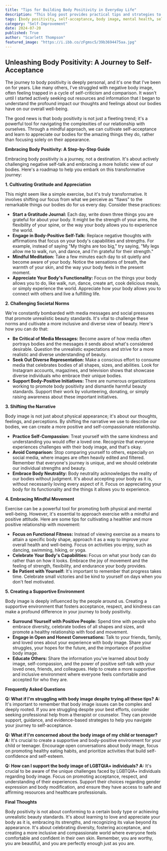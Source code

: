 ```yaml
---
title: "Tips for Building Body Positivity in Everyday Life"
description: "This blog post provides practical tips and strategies to cultivate body positivity and promote a healthy relationship with your body. It covers aspects like gratitude, challenging societal norms, shifting the narrative, mindful movement, and creating a supportive environment."
tags: [body positivity, self-acceptance, body image, mental health, self-esteem, mindfulness, positive self-talk, healthy lifestyle, well-being, beauty standards]
category: "Self-Improvement"
date: 2024-07-20
published: True
author: "Scarlett Thompson"
featured_image: "https://i.ibb.co/zFgmsc5/39b3694475aa.jpg"
---
```


##  Unleashing Body Positivity: A Journey to Self-Acceptance

The journey to body positivity is deeply personal, and it's one that I've been on for years. Like many others, I've struggled with negative body image, often feeling trapped in a cycle of self-criticism and comparison. It wasn't until I started actively seeking out resources and information that I began to understand the profound impact our thoughts and feelings about our bodies have on our overall well-being.

The good news is that body positivity is not just a fleeting trend; it's a powerful tool for navigating the complexities of our relationship with ourselves. Through a mindful approach, we can cultivate self-acceptance and learn to appreciate our bodies for the amazing things they do, rather than focusing solely on their appearance. 

**Embracing Body Positivity: A Step-by-Step Guide**

Embracing body positivity is a journey, not a destination. It's about actively challenging negative self-talk and embracing a more holistic view of our bodies. Here's a roadmap to help you embark on this transformative journey:

**1. Cultivating Gratitude and Appreciation**

This might seem like a simple exercise, but it's truly transformative.  It involves shifting our focus from what we perceive as "flaws" to the remarkable things our bodies do for us every day. Consider these practices:

* **Start a Gratitude Journal:**  Each day, write down three things you are grateful for about your body.  It might be the strength of your arms, the flexibility of your spine, or the way your body allows you to experience the world.
* **Engage in Body-Positive Self-Talk:** Replace negative thoughts with affirmations that focus on your body's capabilities and strengths. For example, instead of saying "My thighs are too big," try saying, "My legs allow me to walk, run, and dance, and I'm grateful for their strength."
* **Mindful Meditation:** Take a few minutes each day to sit quietly and become aware of your body. Notice the sensations of breath, the warmth of your skin, and the way your body feels in the present moment. 
* **Appreciate Your Body's Functionality:** Focus on the things your body allows you to do, like walk, run, dance, create art, cook delicious meals, or simply experience the world.  Appreciate how your body allows you to connect with others and live a fulfilling life.

**2. Challenging Societal Norms**

We're constantly bombarded with media messages and social pressures that promote unrealistic beauty standards. It's vital to challenge these norms and cultivate a more inclusive and diverse view of beauty. Here's how you can do that:

* **Be Critical of Media Messages:**  Become aware of how media often portrays bodies and the messages it sends about what's considered desirable. Question the unrealistic expectations and strive for a more realistic and diverse understanding of beauty.
* **Seek Out Diverse Representation:** Make a conscious effort to consume media that celebrates bodies of all shapes, sizes, and abilities. Look for Instagram accounts, magazines, and television shows that showcase diverse individuals who embrace their unique bodies.
* **Support Body-Positive Initiatives:** There are numerous organizations working to promote body positivity and dismantle harmful beauty standards.  Support their work by volunteering, donating, or simply raising awareness about these important initiatives.

**3.  Shifting the Narrative**

Body image is not just about physical appearance; it's about our thoughts, feelings, and perceptions.  By shifting the narrative we use to describe our bodies, we can create a more positive and self-compassionate relationship.

* **Practice Self-Compassion:**  Treat yourself with the same kindness and understanding you would offer a loved one.  Recognize that everyone experiences challenges with their body image, and that's okay.
* **Avoid Comparison:**  Stop comparing yourself to others, especially on social media, where images are often heavily edited and filtered.  Remember that everyone's journey is unique, and we should celebrate our individual strengths and beauty.
* **Embrace Body Neutrality:**  Body neutrality acknowledges the reality of our bodies without judgment. It's about accepting your body as it is, without necessarily loving every aspect of it.  Focus on appreciating your body for its functionality and the things it allows you to experience.

**4.  Embracing Mindful Movement**

Exercise can be a powerful tool for promoting both physical and mental well-being. However, it's essential to approach exercise with a mindful and positive attitude.  Here are some tips for cultivating a healthier and more positive relationship with movement:

* **Focus on Functional Fitness:**  Instead of viewing exercise as a means to attain a specific body shape, approach it as a way to improve your overall health and well-being. Focus on activities you enjoy, such as dancing, swimming, hiking, or yoga.
* **Celebrate Your Body's Capabilities:**  Focus on what your body can do rather than on how it looks.  Embrace the joy of movement and the feeling of strength, flexibility, and endurance your body provides.
* **Be Patient with Yourself:**  It's important to remember that progress takes time.  Celebrate small victories and be kind to yourself on days when you don't feel motivated.

**5. Creating a Supportive Environment**

Body image is deeply influenced by the people around us. Creating a supportive environment that fosters acceptance, respect, and kindness can make a profound difference in your journey to body positivity. 

* **Surround Yourself with Positive People:**  Spend time with people who embrace diversity, celebrate bodies of all shapes and sizes, and promote a healthy relationship with food and movement.
* **Engage in Open and Honest Conversations:**  Talk to your friends, family, and loved ones about your experience with body image. Share your struggles, your hopes for the future, and the importance of positive body image. 
* **Educate Others:**  Share the information you've learned about body image, self-compassion, and the power of positive self-talk with your loved ones, friends, and colleagues. Help to create a more supportive and inclusive environment where everyone feels comfortable and accepted for who they are.

**Frequently Asked Questions**

**Q:  What if I'm struggling with body image despite trying all these tips?**
**A:** It's important to remember that body image issues can be complex and deeply rooted.  If you are struggling despite your best efforts, consider seeking professional help from a therapist or counselor.  They can provide support, guidance, and evidence-based strategies to help you navigate your journey to self-acceptance.

**Q:  What if I'm concerned about the body image of my child or teenager?**
**A:**  It's crucial to create a supportive and body-positive environment for your child or teenager.  Encourage open conversations about body image, focus on promoting healthy eating habits, and prioritize activities that build self-confidence and self-esteem. 

**Q:  How can I support the body image of LGBTQIA+ individuals?**
**A:** It's crucial to be aware of the unique challenges faced by LGBTQIA+ individuals regarding body image.  Focus on promoting acceptance, respect, and understanding of their experiences.  Support their choices regarding gender expression and body modification, and ensure they have access to safe and affirming resources and healthcare professionals.

**Final Thoughts**

Body positivity is not about conforming to a certain body type or achieving unrealistic beauty standards. It's about learning to love and appreciate your body as it is, embracing its strengths, and recognizing its value beyond its appearance.  It's about celebrating diversity, fostering acceptance, and creating a more inclusive and compassionate world where everyone feels comfortable and confident in their own skin. Remember, you are worthy, you are beautiful, and you are perfectly enough just as you are. 